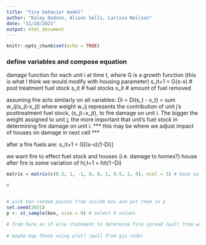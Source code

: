```yaml
---
title: "fire behavior model"
author: "Kaley Dodson, Alison Sells, Larissa Neilson"
date: "11/10/2021"
output: html_document
---
```


```r
knitr::opts_chunk$set(echo = TRUE)
```

### define variables and compose equation

damage function for each unit i at time t, where G is a growth function (this is what I think we would modify with housing parameter)
s_it+1 = G(s-x) # post treatment fuel stock
s_it # fuel stocks
x_it # amount of fuel removed

assuming fire acts similarly on all variables:
Di = Di(s_t - x_t) 
	= sum w_ij(s_jt-x_jt) where weight w_ij represents the contribution of unit j’s posttreatment fuel stock, (s_jt−x_jt), to fire damage on unit i. The bigger the weight assigned to unit j, the more important that unit’s fuel stock in determining fire damage on unit i.
*** this may be where we adjust impact of houses on damage in next cell ***

after a fire fuels are:
s_it+1 = G[(s-x)(1-Di)]


we want fire to effect fuel stock and houses (i.e. damage to homes?)
house after fire is some variation of hi,t+1 = hit(1−Di)




```r
matrix = matrix(c(0.5, 1, -1, 0, 0, 1, 0.5, 1, 0), ncol = 3) # base values 

# 


# pick ten random points from inside box and put them in p
set.seed(2021)
p <- st_sample(box, size = 9) # select 9 values

# from here an if else statement to determine fire spread (pull from work code)
 
# maybe map those using plot? (pull from gis code) 
```



